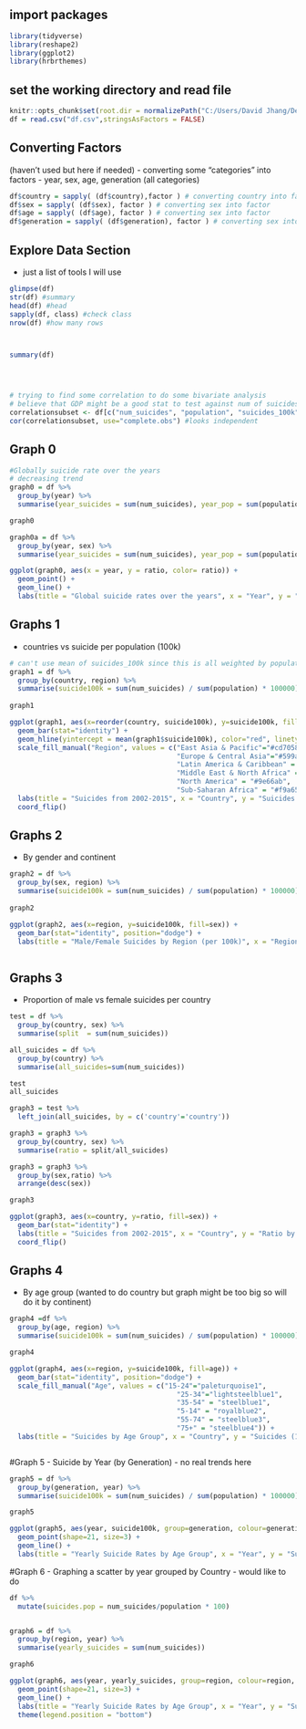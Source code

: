 ## import packages
```r
library(tidyverse)
library(reshape2)
library(ggplot2)
library(hrbrthemes)
```

## set the working directory and read file
```r
knitr::opts_chunk$set(root.dir = normalizePath("C:/Users/David Jhang/Desktop/NYC Data Academy/Project 2/Data/"))
df = read.csv("df.csv",stringsAsFactors = FALSE)
```

## Converting Factors
  (haven't used but here if needed)
  - converting some "categories" into factors
  - year, sex, age, generation (all categories)
```r

df$country = sapply( (df$country),factor ) # converting country into factor
df$sex = sapply( (df$sex), factor ) # converting sex into factor
df$age = sapply( (df$age), factor ) # converting sex into factor
df$generation = sapply( (df$generation), factor ) # converting sex into factor

```


## Explore Data Section
  - just a list of tools I will use
```r
glimpse(df)
str(df) #summary
head(df) #head
sapply(df, class) #check class
nrow(df) #how many rows



summary(df)




# trying to find some correlation to do some bivariate analysis
# believe that GDP might be a good stat to test against num of suicides or suicides_100k
correlationsubset <- df[c("num_suicides", "population", "suicides_100k", "gdp", "gdp_per_capita")]
cor(correlationsubset, use="complete.obs") #looks independent

```
## Graph 0
```r

#Globally suicide rate over the years
# decreasing trend
graph0 = df %>%
  group_by(year) %>%
  summarise(year_suicides = sum(num_suicides), year_pop = sum(population), ratio = (year_suicides/year_pop) *100000 )

graph0

graph0a = df %>%
  group_by(year, sex) %>%
  summarise(year_suicides = sum(num_suicides), year_pop = sum(population), ratio = (year_suicides/year_pop) *100000 )

ggplot(graph0, aes(x = year, y = ratio, color= ratio)) +
  geom_point() +
  geom_line() +
  labs(title = "Global suicide rates over the years", x = "Year", y = "Suicides (100k)")

```

## Graphs 1
  - countries vs suicide per population (100k)
```r

# can't use mean of suicides_100k since this is all weighted by population
graph1 = df %>%
  group_by(country, region) %>%
  summarise(suicide100k = sum(num_suicides) / sum(population) * 100000)
  
graph1

ggplot(graph1, aes(x=reorder(country, suicide100k), y=suicide100k, fill=region)) +
  geom_bar(stat="identity") +
  geom_hline(yintercept = mean(graph1$suicide100k), color="red", linetype = "dotted") +
  scale_fill_manual("Region", values = c("East Asia & Pacific"="#cd7058",
                                         "Europe & Central Asia"="#599ad3",
                                         "Latin America & Caribbean" = "#727272",
                                         "Middle East & North Africa" = "#79c36a",
                                         "North America" = "#9e66ab",
                                         "Sub-Saharan Africa" = "#f9a65a")) +
  labs(title = "Suicides from 2002-2015", x = "Country", y = "Suicides (100k)") +
  coord_flip()

```
## Graphs 2
  - By gender and continent
```r

graph2 = df %>%
  group_by(sex, region) %>%
  summarise(suicide100k = sum(num_suicides) / sum(population) * 100000)
  
graph2

ggplot(graph2, aes(x=region, y=suicide100k, fill=sex)) +
  geom_bar(stat="identity", position="dodge") +
  labs(title = "Male/Female Suicides by Region (per 100k)", x = "Region", y = "Suicides (100k)")

```
```r

```

## Graphs 3
  - Proportion of male vs female suicides per country
```r

test = df %>%
  group_by(country, sex) %>%
  summarise(split  = sum(num_suicides))

all_suicides = df %>%
  group_by(country) %>%
  summarise(all_suicides=sum(num_suicides))

test
all_suicides

graph3 = test %>%
  left_join(all_suicides, by = c('country'='country'))

graph3 = graph3 %>%
  group_by(country, sex) %>%
  summarise(ratio = split/all_suicides)

graph3 = graph3 %>%
  group_by(sex,ratio) %>% 
  arrange(desc(sex))

graph3

ggplot(graph3, aes(x=country, y=ratio, fill=sex)) +
  geom_bar(stat="identity") +
  labs(title = "Suicides from 2002-2015", x = "Country", y = "Ratio by Gender") +
  coord_flip()


```
## Graphs 4
  - By age group 
  (wanted to do country but graph might be too big so will do it by continent)
```r

graph4 =df %>%
  group_by(age, region) %>%
  summarise(suicide100k = sum(num_suicides) / sum(population) * 100000)

graph4

ggplot(graph4, aes(x=region, y=suicide100k, fill=age)) +
  geom_bar(stat="identity", position="dodge") +
  scale_fill_manual("Age", values = c("15-24"="paleturquoise1",
                                         "25-34"="lightsteelblue1",
                                         "35-54" = "steelblue1",
                                         "5-14" = "royalblue2",
                                         "55-74" = "steelblue3",
                                         "75+" = "steelblue4")) +  
  labs(title = "Suicides by Age Group", x = "Country", y = "Suicides (100k)")

```
```r

```


#Graph 5 - Suicide by Year (by Generation)
- no real trends here
```r

graph5 = df %>%
  group_by(generation, year) %>%
  summarise(suicide100k = sum(num_suicides) / sum(population) * 100000)

graph5

ggplot(graph5, aes(year, suicide100k, group=generation, colour=generation, fill=generation)) + 
  geom_point(shape=21, size=3) +
  geom_line() +
  labs(title = "Yearly Suicide Rates by Age Group", x = "Year", y = "Suicides (100k)")


```
#Graph 6 - Graphing a scatter by year grouped by Country
- would like to do 
```r

df %>%
  mutate(suicides.pop = num_suicides/population * 100)


graph6 = df %>%
  group_by(region, year) %>%
  summarise(yearly_suicides = sum(num_suicides))

graph6

ggplot(graph6, aes(year, yearly_suicides, group=region, colour=region, fill=region)) + 
  geom_point(shape=21, size=3) +
  geom_line() +
  labs(title = "Yearly Suicide Rates by Age Group", x = "Year", y = "Suicides (100k)") + 
  theme(legend.position = "bottom")


```


